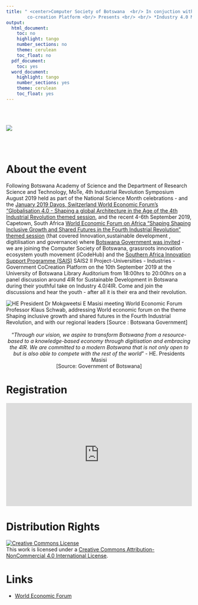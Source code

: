 ---
title: " <center>Computer Society of Botswana  <br/> In conjuction with <br/> iCodeHub and SAIS Universities-Industry-Government 
        co-creation Platform <br/> Presents <br/> <br/> *Industry 4.0 Minus The Buzz* <br/> </center>"
output:
  html_document:
    toc: no
    highlight: tango
    number_sections: no
    theme: cerulean
    toc_float: no
  pdf_document:
    toc: yes
  word_document:
    highlight: tango
    number_sections: yes
    theme: cerulean
    toc_float: yes
---



<br/><br/>


  ![](img/4irFlyer.jpg)

<br/><br/>
 
# About the event

Following Botswana Academy of Science and the Department of Research Science and Technology, MoTe,  4th Industrial Revolution Symposium August 2019 held as part of the National Science Month celebrations - and the [January 2019 Davos, Switzerland World Economic Forum's "Globalisation 4.0 - Shaping a global Architecture in the Age of the 4th Industrial Revolution themed session ](https://www.weforum.org/focus/davos-2019 "World Economic Forum Page"), and the recent 4-6th September 2019, Capetown, South Africa [World Economic Forum on Africa "Shaping Shaping Inclusive Growth and Shared Futures in the Fourth Industrial Revolution" themed session](https://www.weforum.org/events/world-economic-forum-on-africa-2019 "World Economic Forum on Africa Page") (that covered Innovation,sustainable development , digitilisation and governance) where [Botswana Government was invited](https://www.iol.co.za/business-report/economy/wef-africa-botswana-tells-the-world-it-wants-to-reduce-dependence-on-diamonds-31998283 "President of Botswana at World Economic Forum") - we are joining the Computer Society of Botswana, grassroots innovation ecosystem youth movement (iCodeHub) and the [Southern Africa Innovation Support Programme (SAIS)](https://www.saisprogramme.org/ "Sais programme Page") SAIS2 II Project-Universities - Industries - Government CoCreation Platform on the 10th September 2019 at the University of Botswana Library Auditorium from 18:00hrs to 20:00hrs on a panel discussion around 4IR for Sustainable Development in Botswana during their youthful take on Industry 4.0/4IR. Come and join the discussions and hear the youth - after all it is their era and their revolution.

 ![HE President Dr Mokgweetsi E Masisi meeting World Economic Forum Professor Klaus Schwab, addressing World economic forum on the theme *Shaping inclusive growth and shared futures in the Fourth Industrial Revolution*, and with our regional leaders [Source : Botswana Government]](img/bwgov.jpg)
<br/><br/>
<center>
"*Through our vision, we aspire to transform Botswana from a resource-based to a knowledge-based economy through digitisation and embracing the 4IR. We are committed to a modern Botswana that is not only open to but is also able to compete with the rest of the world*" - HE. Presidents Masisi <br/> [Source: Government of Botswana]</center>

# Registration 

<iframe src="https://www.eventbrite.com/e/4ir-minus-the-buzz-tickets-68788533355" frameborder="0" width="100%" height="280px" scrolling="auto"> </iframe> 



# Distribution Rights
<a rel="license" href="http://creativecommons.org/licenses/by-nc/4.0/"><img alt="Creative Commons License" style="border-width:0" src="https://i.creativecommons.org/l/by-nc/4.0/88x31.png" /></a><br />This work is licensed under a <a rel="license" href="http://creativecommons.org/licenses/by-nc/4.0/">Creative Commons Attribution-NonCommercial 4.0 International License</a>.

# Links {-}
- [World Economic Forum ](https://www.weforum.org/)
